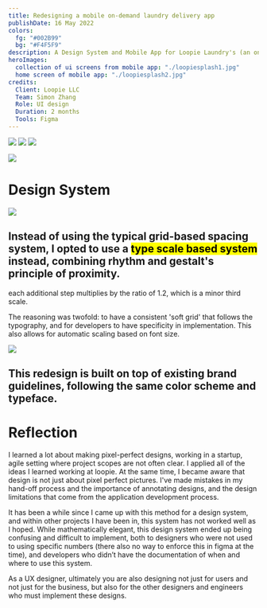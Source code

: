 ```yaml
---
title: Redesigning a mobile on-demand laundry delivery app
publishDate: 16 May 2022
colors:
  fg: "#002B99"
  bg: "#F4F5F9"
description: A Design System and Mobile App for Loopie Laundry's (an on-demand laundry delivery service) customer facing app. Built to extend Loopie's existing brand and streamline the consumer journey map.
heroImages:
  collection of ui screens from mobile app: "./loopiesplash1.jpg"
  home screen of mobile app: "./loopiesplash2.jpg"
credits:
  Client: Loopie LLC
  Team: Simon Zhang
  Role: UI design
  Duration: 2 months
  Tools: Figma
---
```


![](<./Slice 1.jpg>)
![](<./Slice 2.jpg>)
![](<./Slice 3.jpg>)

![](<./loopie customercomponents.jpg>)

# Design System

![](<./download (3).webp>)

## Instead of using the typical grid-based spacing system, I opted to use a <mark>type scale based system</mark> instead, combining rhythm and gestalt's principle of proximity.

each additional step multiplies by the ratio of 1.2, which is a minor third scale.

The reasoning was twofold: to have a consistent 'soft grid' that follows the typography, and for developers to have specificity in implementation. This also allows for automatic scaling based on font size.

![](<./download (4).webp>)

## This redesign is built on top of existing brand guidelines, following the same color scheme and typeface.

# Reflection

I learned a lot about making pixel-perfect designs, working in a startup, agile setting where project scopes are not often clear. I applied all of the ideas I learned working at loopie. At the same time, I became aware that design is not just about pixel perfect pictures. I've made mistakes in my hand-off process and the importance of annotating designs, and the design limitations that come from the application development process.

It has been a while since I came up with this method for a design system, and within other projects I have been in, this system has not worked well as I hoped. While mathematically elegant, this design system ended up being confusing and difficult to implement, both to designers who were not used to using specific numbers (there also no way to enforce this in figma at the time), and developers who didn’t have the documentation of when and where to use this system.

As a UX designer, ultimately you are also designing not just for users and not just for the business, but also for the other designers and engineers who must implement these designs.
